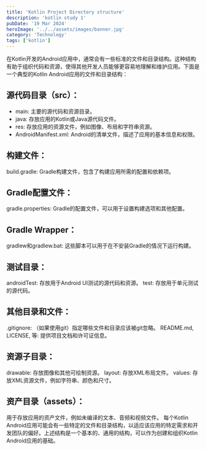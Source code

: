 ```yaml
---
title: 'Kotlin Project Directory structure'
description: 'kotlin study 1'
pubDate: '19 Mar 2024'
heroImage: '../../assets/images/banner.jpg'
category: 'Technology'
tags: ['kotlin']
---
```


在Kotlin开发的Android应用中，通常会有一些标准的文件和目录结构。这种结构有助于组织代码和资源，使得其他开发人员能够更容易地理解和维护应用。下面是一个典型的Kotlin Android应用的文件和目录结构：

## 源代码目录（src）：

- main: 主要的源代码和资源目录。
- java: 存放应用的Kotlin或Java源代码文件。
- res: 存放应用的资源文件，例如图像、布局和字符串资源。
- AndroidManifest.xml: Android的清单文件，描述了应用的基本信息和权限。

## 构建文件：

build.gradle: Gradle构建文件，包含了构建应用所需的配置和依赖项。

## Gradle配置文件：

gradle.properties: Gradle的配置文件，可以用于设置构建选项和其他配置。

## Gradle Wrapper：

gradlew和gradlew.bat: 这些脚本可以用于在不安装Gradle的情况下运行构建。

## 测试目录：

androidTest: 存放用于Android UI测试的源代码和资源。
test: 存放用于单元测试的源代码。

## 其他目录和文件：

.gitignore: （如果使用git）指定哪些文件和目录应该被git忽略。
README.md, LICENSE, 等: 提供项目文档和许可证信息。

## 资源子目录：

drawable: 存放图像和其他可绘制资源。
layout: 存放XML布局文件。
values: 存放XML资源文件，例如字符串、颜色和尺寸。

## 资产目录（assets）：

用于存放应用的资产文件，例如未编译的文本、音频和视频文件。
每个Kotlin Android应用可能会有一些特定的文件和目录结构，以适应该应用的特定需求和开发团队的偏好。上述结构是一个基本的、通用的结构，可以作为创建和组织Kotlin Android应用的基础。
